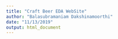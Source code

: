 ```yaml
---
title: "Craft Beer EDA WebSite"
author: "Balasubramaniam Dakshinamoorthi"
date: "11/13/2019"
output: html_document
---
```

